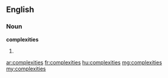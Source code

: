 ==English==

===Noun===
'''complexities'''

# {{plural of|complexity}}

[[ar:complexities]]
[[fr:complexities]]
[[hu:complexities]]
[[mg:complexities]]
[[my:complexities]]